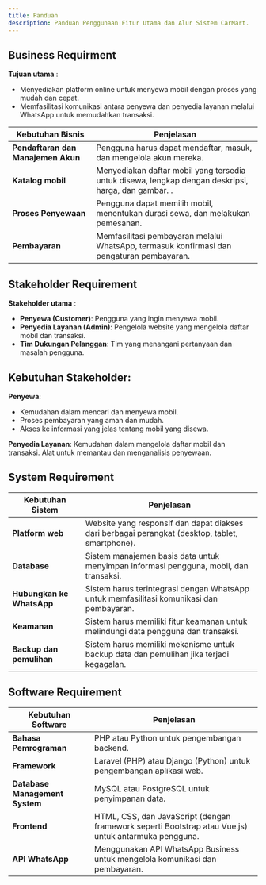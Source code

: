 ```yaml
---
title: Panduan
description: Panduan Penggunaan Fitur Utama dan Alur Sistem CarMart.
---
```


## Business Requirment

**Tujuan utama** :
- Menyediakan platform online untuk menyewa mobil dengan proses yang mudah dan cepat.
- Memfasilitasi komunikasi antara penyewa dan penyedia layanan melalui WhatsApp untuk memudahkan transaksi.

| Kebutuhan Bisnis                     | Penjelasan                                                                                                       |
|--------------------------------------|------------------------------------------------------------------------------------------------------------------|
| **Pendaftaran dan Manajemen Akun**   | Pengguna harus dapat mendaftar, masuk, dan mengelola akun mereka.                                                |
| **Katalog mobil**                    | Menyediakan daftar mobil yang tersedia untuk disewa, lengkap dengan deskripsi, harga, dan gambar.             .  |
| **Proses Penyewaan**                 |  Pengguna dapat memilih mobil, menentukan durasi sewa, dan melakukan pemesanan.                                  |
| **Pembayaran**                       | Memfasilitasi pembayaran melalui WhatsApp, termasuk konfirmasi dan pengaturan pembayaran.                        |


## Stakeholder Requirement

**Stakeholder utama** :
- **Penyewa (Customer)**: Pengguna yang ingin menyewa mobil.
- **Penyedia Layanan (Admin)**: Pengelola website yang mengelola daftar mobil dan transaksi.
- **Tim Dukungan Pelanggan**: Tim yang menangani pertanyaan dan masalah pengguna.

## Kebutuhan Stakeholder:

**Penyewa**:
- Kemudahan dalam mencari dan menyewa mobil.
- Proses pembayaran yang aman dan mudah.
- Akses ke informasi yang jelas tentang mobil yang disewa.

**Penyedia Layanan**:
Kemudahan dalam mengelola daftar mobil dan transaksi.
Alat untuk memantau dan menganalisis penyewaan.

## System Requirement

| Kebutuhan Sistem                     | Penjelasan                                                                                                       |
|--------------------------------------|------------------------------------------------------------------------------------------------------------------|
| **Platform web**                     | Website yang responsif dan dapat diakses dari berbagai perangkat (desktop, tablet, smartphone).                  |
| **Database**                         | Sistem manajemen basis data untuk menyimpan informasi pengguna, mobil, dan transaksi.                            |
| **Hubungkan ke WhatsApp**            | Sistem harus terintegrasi dengan WhatsApp untuk memfasilitasi komunikasi dan pembayaran.                         |
| **Keamanan**                         | Sistem harus memiliki fitur keamanan untuk melindungi data pengguna dan transaksi.                               |
| **Backup dan pemulihan**             |  Sistem harus memiliki mekanisme untuk backup data dan pemulihan jika terjadi kegagalan.                         |

## Software Requirement

| Kebutuhan Software                   | Penjelasan                                                                                                       |
|--------------------------------------|------------------------------------------------------------------------------------------------------------------|
| **Bahasa Pemrograman**               | PHP atau Python untuk pengembangan backend.                                                                      |
| **Framework**                        | Laravel (PHP) atau Django (Python) untuk pengembangan aplikasi web.                                              |
| **Database Management System**       | MySQL atau PostgreSQL untuk penyimpanan data.                                                                    |
| **Frontend**                         | HTML, CSS, dan JavaScript (dengan framework seperti Bootstrap atau Vue.js) untuk antarmuka pengguna.             |
| **API WhatsApp**                     | Menggunakan API WhatsApp Business untuk mengelola komunikasi dan pembayaran.                                     |

